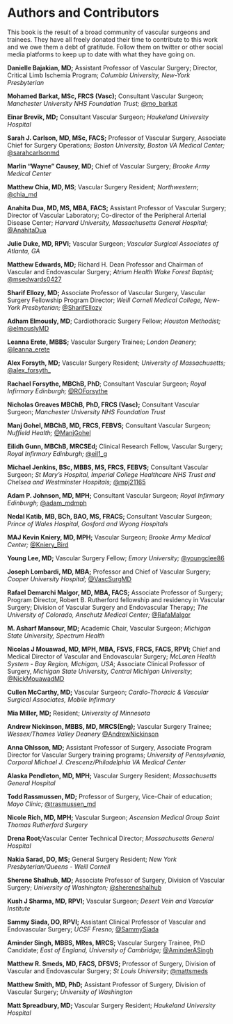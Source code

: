 # Authors and Contributors {.unnumbered}

This book is the result of a broad community of vascular surgeons and trainees. They have all freely donated their time to contribute to this work and we owe them a debt of gratitude. Follow them on twitter or other social media platforms to keep up to date with what they have going on.

**Danielle Bajakian, MD;** Assistant Professor of Vascular Surgery; Director, Critical Limb Ischemia Program; *Columbia University, New-York Presbyterian*

**Mohamed Barkat, MSc, FRCS (Vasc);** Consultant Vascular Surgeon; *Manchester University NHS Foundation Trust;* [\@mo_barkat](https://twitter.com/mo_barkat)

**Einar Brevik, MD;** Consultant Vascular Surgeon; *Haukeland University Hospital*

**Sarah J. Carlson, MD, MSc, FACS;** Professor of Vascular Surgery, Associate Chief for Surgery Operations; *Boston University, Boston VA Medical Center;* [\@sarahcarlsonmd](https://twitter.com/sarahcarlsonmd?lang=en)

**Marlin "Wayne" Causey, MD;** Chief of Vascular Surgery; *Brooke Army Medical Center*

**Matthew Chia, MD, MS**; Vascular Surgery Resident; *Northwestern*; [\@chia_md](https://twitter.com/chia_md?lang=en)

**Anahita Dua, MD, MS, MBA, FACS;** Assistant Professor of Vascular Surgery; Director of Vascular Laboratory; Co-director of the Peripheral Arterial Disease Center; *Harvard University, Massachusetts General Hospital;* [\@AnahitaDua](https://twitter.com/anahitadua)

**Julie Duke, MD, RPVI;** Vascular Surgeon; *Vascular Surgical Associates of Atlanta, GA*

**Matthew Edwards, MD;** Richard H. Dean Professor and Chairman of Vascular and Endovascular Surgery; *Atrium Health Wake Forest Baptist;* [\@msedwards0427](https://mobile.twitter.com/msedwards0427)

**Sharif Ellozy, MD;** Associate Professor of Vascular Surgery, Vascular Surgery Fellowship Program Director; *Weill Cornell Medical College, New-York Presbyterian;* [\@SharifEllozy](https://twitter.com/sharifellozy)

**Adham Elmously, MD**; Cardiothoracic Surgery Fellow; *Houston Methodist;* [\@elmouslyMD](https://twitter.com/elmouslymd?lang=en)

**Leanna Erete, MBBS;** Vascular Surgery Trainee; *London Deanery;* [\@leanna_erete](https://twitter.com/leanna_erete?lang=en)

**Alex Forsyth, MD;** Vascular Surgery Resident; *University of Massachusetts;* [\@alex_forsyth\_](https://twitter.com/alex_forsyth_)

**Rachael Forsythe, MBChB, PhD**; Consultant Vascular Surgeon; *Royal Infirmary Edinburgh;* [\@ROForsythe](https://twitter.com/roforsythe?lang=en)

**Nicholas Greaves MBChB, PhD, FRCS (Vasc);** Consultant Vascular Surgeon; *Manchester University NHS Foundation Trust*

**Manj Gohel, MBChB, MD, FRCS, FEBVS;** Consultant Vascular Surgeon; *Nuffield Health;* [\@ManjGohel](https://twitter.com/manjgohel)

**Eilidh Gunn, MBChB, MRCSEd;** Clinical Research Fellow, Vascular Surgery; *Royal Infirmary Edinburgh;* [\@eil1_g](https://twitter.com/eil1_g)

**Michael Jenkins, BSc, MBBS, MS, FRCS, FEBVS;** Consultant Vascular Surgeon; *St Mary's Hospital, Imperial College Healthcare NHS Trust and Chelsea and Westminster Hospitals;* [\@mpj21165](https://mobile.twitter.com/mpj21165)

**Adam P. Johnson, MD, MPH;** Consultant Vascular Surgeon; *Royal Infirmary Edinburgh;* [\@adam_mdmph](https://twitter.com/adam_mdmph?lang=en)

**Nedal Katib, MB, BCh, BAO, MS, FRACS;** Consultant Vascular Surgeon; *Prince of Wales Hospital, Gosford and Wyong Hospitals*

**MAJ Kevin Kniery, MD, MPH;** Vascular Surgeon; *Brooke Army Medical Center;* [\@Kniery_Bird](https://twitter.com/kniery_bird)

**Young Lee, MD;** Vascular Surgery Fellow; *Emory University;* [\@youngclee86](https://twitter.com/youngclee86)

**Joseph Lombardi, MD, MBA;** Professor and Chief of Vascular Surgery; *Cooper University Hospital;* [\@VascSurgMD](https://twitter.com/vascsurgmd)

**Rafael Demarchi Malgor, MD, MBA, FACS;** Associate Professor of Surgery; Program Director, Robert B. Rutherford fellowship and residency in Vascular Surgery; Division of Vascular Surgery and Endovascular Therapy; *The University of Colorado, Anschutz Medical Center;* [\@RafaMalgor](https://twitter.com/rafamalgor)

**M. Asharf Mansour, MD;** Academic Chair, Vascular Surgeon; *Michigan State University, Spectrum Health*

**Nicolas J Mouawad, MD, MPH, MBA, FSVS, FRCS, FACS, RPVI;** Chief and Medical Director of Vascular and Endovascular Surgery; *McLaren Health System - Bay Region, Michigan, USA*; Associate Clinical Professor of Surgery, *Michigan State University, Central Michigan University*; [\@NickMouawadMD](https://twitter.com/nickmouawadmd?lang=en)

**Cullen McCarthy, MD;** Vascular Surgeon; *Cardio-Thoracic & Vascular Surgical Associates, Mobile Infirmary*

**Mia Miller, MD;** Resident; *University of Minnesota*

**Andrew Nickinson, MBBS, MD, MRCS(Eng);** Vascular Surgery Trainee; *Wessex/Thames Valley Deanery* [\@AndrewNickinson](https://twitter.com/andrewnickinson)

**Anna Ohlsson, MD;** Assistant Professor of Surgery, Associate Program Director for Vascular Surgery training programs; *University of Pennsylvania,* *Corporal Michael J. Crescenz/Philadelphia VA Medical Center*

**Alaska Pendleton, MD, MPH;** Vascular Surgery Resident; *Massachusetts General Hospital*

**Todd Rassmussen, MD;** Professor of Surgery, Vice-Chair of education; *Mayo Clinic;* [\@trasmussen_md](https://mobile.twitter.com/trasmussen_md)

**Nicole Rich, MD, MPH;** Vascular Surgeon; *Ascension Medical Group Saint Thomas Rutherford Surgery*

**Drena Root;**Vascular Center Technical Director; *Massachusetts General Hospital*

**Nakia Sarad, DO, MS;** General Surgery Resident; *New York Presbyterian/Queens - Weill Cornell*

**Sherene Shalhub, MD;** Associate Professor of Surgery, Division of Vascular Surgery; *University of Washington;* [\@shereneshalhub](https://twitter.com/shereneshalhub)

**Kush J Sharma, MD, RPVI;** Vascular Surgeon; *Desert Vein and Vascular Institute*

**Sammy Siada, DO, RPVI;** Assistant Clinical Professor of Vascular and Endovascular Surgery; *UCSF Fresno;* [\@SammySiada](https://twitter.com/sammysiada)

**Aminder Singh, MBBS, MRes, MRCS;** Vascular Surgery Trainee, PhD Candidate; *East of England, University of Cambridge;* [\@AminderASingh](https://twitter.com/aminderasingh)

**Matthew R. Smeds, MD, FACS, DFSVS;** Professor of Surgery, Division of Vascular and Endovascular Surgery; *St Louis University*; [\@mattsmeds](https://twitter.com/mattsmeds?lang=en)

**Matthew Smith, MD, PhD;** Assistant Professor of Surgery, Division of Vascular Surgery; *University of Washington*

**Matt Spreadbury, MD;** Vascular Surgery Resident; *Haukeland University Hospital*
